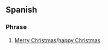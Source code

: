 ==Spanish==

===Phrase===
{{head|es|phrase}}

# [[merry Christmas|Merry Christmas]]/[[happy Christmas]].